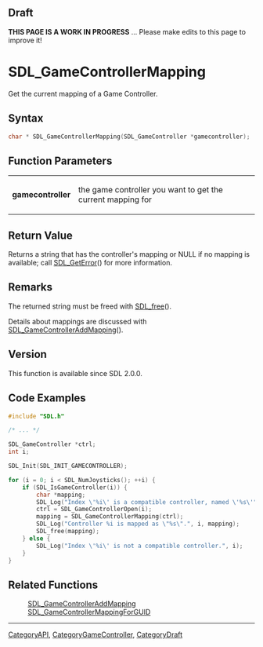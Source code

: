 
== Draft ==

'''THIS PAGE IS A WORK IN PROGRESS''' ... Please make edits to this page to improve it!


<!-- #*^*^*^*^*See https://wiki.libsdl.org/SGFunctions for details on editing this page*^*^*^*^* -->
= SDL_GameControllerMapping =

Get the current mapping of a Game Controller.

== Syntax ==

<syntaxhighlight lang='c'>
char * SDL_GameControllerMapping(SDL_GameController *gamecontroller);
</syntaxhighlight>

== Function Parameters ==

{|
|'''gamecontroller'''
|the game controller you want to get the current mapping for
|}

== Return Value ==

Returns a string that has the controller's mapping or NULL if no mapping is
available; call [[SDL_GetError]]() for more information.



== Remarks ==

The returned string must be freed with [[SDL_free]]().

Details about mappings are discussed with
[[SDL_GameControllerAddMapping]]().

== Version ==

This function is available since SDL 2.0.0.



== Code Examples ==

<syntaxhighlight lang='c++'>
#include "SDL.h"

/* ... */

SDL_GameController *ctrl;
int i;

SDL_Init(SDL_INIT_GAMECONTROLLER);

for (i = 0; i < SDL_NumJoysticks(); ++i) {
    if (SDL_IsGameController(i)) {
        char *mapping;
        SDL_Log("Index \'%i\' is a compatible controller, named \'%s\'", i, SDL_GameControllerNameForIndex(i));
        ctrl = SDL_GameControllerOpen(i);
        mapping = SDL_GameControllerMapping(ctrl);
        SDL_Log("Controller %i is mapped as \"%s\".", i, mapping);
        SDL_free(mapping);
    } else {
        SDL_Log("Index \'%i\' is not a compatible controller.", i);
    }
}
</syntaxhighlight>

== Related Functions ==

:[[SDL_GameControllerAddMapping]]
:[[SDL_GameControllerMappingForGUID]]

----
[[CategoryAPI]], [[CategoryGameController]], [[CategoryDraft]]
<!-- #See the Style Guide for instructions on editing the footer. -->


